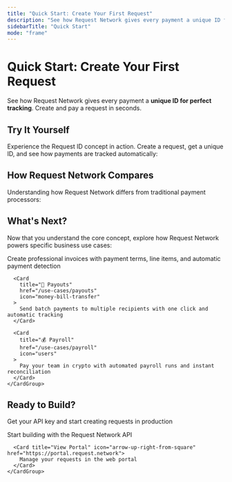 ```yaml
---
title: "Quick Start: Create Your First Request"
description: "See how Request Network gives every payment a unique ID for perfect tracking. Create and pay a request in seconds."
sidebarTitle: "Quick Start"
mode: "frame"
---
```



<div style={{ padding: '2rem 2rem 0', maxWidth: '1400px', margin: '0 auto' }}>
  <div style={{ marginBottom: '2rem' }}>
    <h1 className="text-zinc-950 dark:text-white" style={{ fontSize: '2.5rem', fontWeight: 'bold', marginBottom: '1rem' }}>Quick Start: Create Your First Request</h1>
    <p style={{ fontSize: '1.125rem', color: 'var(--text-secondary)', lineHeight: '1.75' }}>
      See how Request Network gives every payment a <strong className="text-zinc-950 dark:text-white">unique ID for perfect tracking</strong>. Create and pay a request in seconds.
    </p>
  </div>

  <h2 className="text-zinc-950 dark:text-white" style={{ fontSize: '1.75rem', fontWeight: 'bold', marginTop: '3rem', marginBottom: '2rem' }}>
    Try It Yourself
  </h2>

  <p style={{ fontSize: '1.125rem', color: 'var(--text-secondary)', lineHeight: '1.75', marginBottom: '2rem' }}>
    Experience the Request ID concept in action. Create a request, get a unique ID, and see how payments are tracked automatically:
  </p>

  <div style={{ marginBottom: '4rem' }}>
    <DemoContainer>
      <RequestLifecycleDemo />
    </DemoContainer>
  </div>

  <h2 className="text-zinc-950 dark:text-white" style={{ fontSize: '1.75rem', fontWeight: 'bold', marginTop: '3rem', marginBottom: '2rem' }}>
    How Request Network Compares
  </h2>

  <p style={{ fontSize: '1.125rem', color: 'var(--text-secondary)', lineHeight: '1.75', marginBottom: '2rem' }}>
    Understanding how Request Network differs from traditional payment processors:
  </p>

  <div style={{ marginBottom: '4rem' }}>
    <DemoContainer>
      <PaymentProcessorQA />
    </DemoContainer>
  </div>
</div>

<div style={{ padding: '0 2rem', maxWidth: '1400px', margin: '0 auto' }}>
  <h2 className="text-zinc-950 dark:text-white" style={{ fontSize: '1.75rem', fontWeight: 'bold', marginTop: '3rem', marginBottom: '2rem' }}>What's Next?</h2>
  
  <p style={{ fontSize: '1.125rem', color: 'var(--text-secondary)', lineHeight: '1.75', marginBottom: '2rem' }}>
    Now that you understand the core concept, explore how Request Network powers specific business use cases:
  </p>

  <div style={{ marginBottom: '0.5rem' }}>
    <CardGroup cols={3}>
      <Card 
        title="📄 Invoicing" 
        href="/use-cases/invoicing"
        icon="file-invoice"
      >
        Create professional invoices with payment terms, line items, and automatic payment detection
      </Card>
      
      <Card 
        title="💸 Payouts" 
        href="/use-cases/payouts"
        icon="money-bill-transfer"
      >
        Send batch payments to multiple recipients with one click and automatic tracking
      </Card>

      <Card 
        title="💰 Payroll" 
        href="/use-cases/payroll"
        icon="users"
      >
        Pay your team in crypto with automated payroll runs and instant reconciliation
      </Card>
    </CardGroup>
  </div>

  <h2 className="text-zinc-950 dark:text-white" style={{ fontSize: '1.75rem', fontWeight: 'bold', marginTop: '3rem', marginBottom: '2rem' }}>Ready to Build?</h2>
  
  <p style={{ fontSize: '1.125rem', color: 'var(--text-secondary)', lineHeight: '1.75', marginBottom: '2rem' }}>
    Get your API key and start creating requests in production
  </p>

  <div style={{ marginBottom: '3rem' }}>
    <CardGroup cols={2}>
      <Card title="Get Started with API" icon="rocket" href="/api-setup/getting-started">
        Start building with the Request Network API
      </Card>
      
      <Card title="View Portal" icon="arrow-up-right-from-square" href="https://portal.request.network">
        Manage your requests in the web portal
      </Card>
    </CardGroup>
  </div>
</div>
